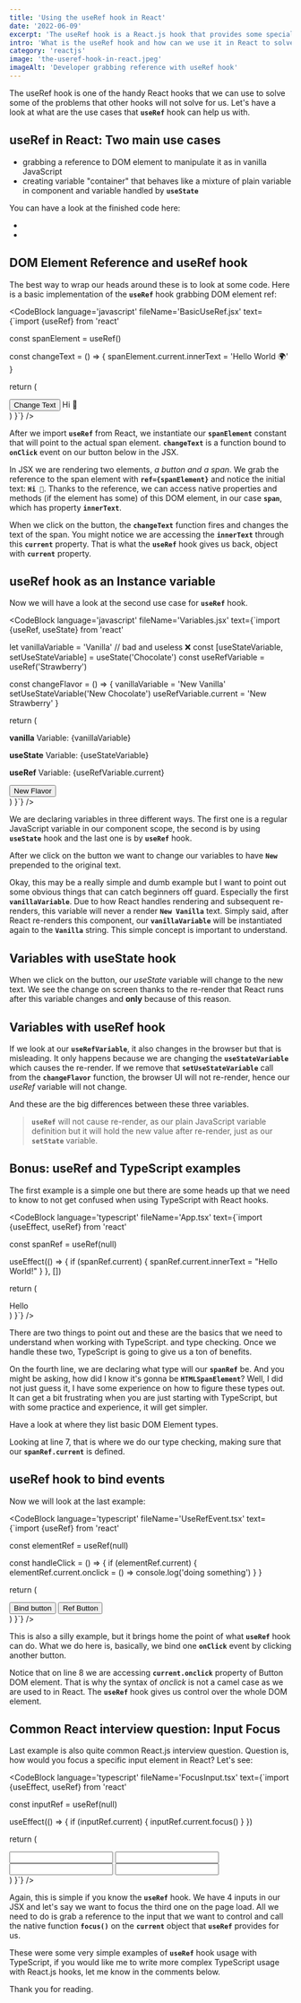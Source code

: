 ```yaml
---
title: 'Using the useRef hook in React'
date: '2022-06-09'
excerpt: 'The useRef hook is a React.js hook that provides some special features. We can use it to solve unique problems in our apps. Let us look at the useRef hook in React.'
intro: 'What is the useRef hook and how can we use it in React to solve some use cases? In this article, we will look at a couple of example usages of the useRef hook with JavaScript and TypeScript.'
category: 'reactjs'
image: 'the-useref-hook-in-react.jpeg'
imageAlt: 'Developer grabbing reference with useRef hook'
---
```


The useRef hook is one of the handy React hooks that we can use to solve some of the problems that other hooks will not solve for us. Let's have a look at what are the use cases that **`useRef`** hook can help us with.

## useRef in React: Two main use cases

- grabbing a reference to DOM element to manipulate it as in vanilla JavaScript
- creating variable "container" that behaves like a mixture of plain variable in component and variable handled by **`useState`**

You can have a look at the finished code here:
- <MdLink url='https://github.com/jstopics/05-react-js-useref' text='React useRef examples JavaScript' />
- <MdLink url='https://github.com/jstopics/05-react-ts-useref' text='React useRef examples TypeScript' />

## DOM Element Reference and useRef hook

The best way to wrap our heads around these is to look at some code. Here is a basic implementation of the **`useRef`** hook grabbing DOM element ref: 

<Note text='We will also look at how to work with useRef and TypeScript in the bonus section of this article.' />

<CodeBlock language='javascript' fileName='BasicUseRef.jsx' text={`import {useRef} from 'react'

  const spanElement = useRef()

  const changeText = () => {
    spanElement.current.innerText = 'Hello World 🌍'
  }

  return (
    <div>
      <button onClick={changeText}>Change Text</button>
      <span ref={spanElement}>Hi 👋</span>
    </div>
  )
}`} />

After we import **`useRef`** from React, we instantiate our **`spanElement`** constant that will point to the actual span element. **`changeText`** is a function bound to **`onClick`** event on our button below in the JSX. 

In JSX we are rendering two elements, _a button and a span_. We grab the reference to the span element with **`ref={spanElement}`** and notice the initial text: **`Hi 👋`**. Thanks to the reference, we can access native properties and methods (if the element has some) of this DOM element, in our case **`span`**, which has property **`innerText`**.

<SubscribeCTA isOnDarkBg={false} />

When we click on the button, the **`changeText`** function fires and changes the text of the span. You might notice we are accessing the **`innerText`** through this **`current`** property. That is what the **`useRef`** hook gives us back, object with **`current`** property.

<Note text='Thing to mention is, that changing the text of the span will not re-render our component. Give it a try, put a console.log right below the const spanElement.' />

## useRef hook as an Instance variable

Now we will have a look at the second use case for **`useRef`** hook.

<CodeBlock language='javascript' fileName='Variables.jsx' text={`import {useRef, useState} from 'react'

  let vanillaVariable = 'Vanilla' // bad and useless ❌
  const [useStateVariable, setUseStateVariable] = useState('Chocolate')
  const useRefVariable = useRef('Strawberry')

  const changeFlavor = () => {
    vanillaVariable = 'New Vanilla'
    setUseStateVariable('New Chocolate')
    useRefVariable.current = 'New Strawberry'
  }

  return (
    <div>
      <p><b>vanilla</b> Variable: {vanillaVariable}</p>
      <p><b>useState</b> Variable: {useStateVariable}</p>
      <p><b>useRef</b> Variable: {useRefVariable.current}</p>
      <button onClick={changeFlavor}>New Flavor</button>
    </div>
  )
}`} />

We are declaring variables in three different ways. The first one is a regular JavaScript variable in our component scope, the second is by using **`useState`** hook and the last one is by **`useRef`** hook.

After we click on the button we want to change our variables to have **`New`** prepended to the original text. 

Okay, this may be a really simple and dumb example but I want to point out some obvious things that can catch beginners off guard. Especially the first **`vanillaVariable`**. Due to how React handles rendering and subsequent re-renders, this variable will never a render **`New Vanilla`** text. Simply said, after React re-renders this component, our **`vanillaVariable`** will be instantiated again to the **`Vanilla`** string. This simple concept is important to understand.

## Variables with useState hook

When we click on the button, our _useState_ variable will change to the new text. We see the change on screen thanks to the re-render that React runs after this variable changes and **only** because of this reason.

## Variables with useRef hook

If we look at our **`useRefVariable`**, it also changes in the browser but that is misleading. It only happens because we are changing the **`useStateVariable`** which causes the re-render. If we remove that **`setUseStateVariable`** call from the **`changeFlavor`** function, the browser UI will not re-render, hence our _useRef_ variable will not change. 

And these are the big differences between these three variables. 

> **`useRef`** will not cause re-render, as our plain JavaScript variable definition but it will hold the new value after re-render, just as our **`setState`** variable.

## Bonus: useRef and TypeScript examples

The first example is a simple one but there are some heads up that we need to know to not get confused when using TypeScript with React hooks.

<CodeBlock language='typescript' fileName='App.tsx' text={`import {useEffect, useRef} from 'react'

  const spanRef = useRef<HTMLSpanElement>(null)

  useEffect(() => {
    if (spanRef.current) {
      spanRef.current.innerText = "Hello World!"
    }
  }, [])

  return (
    <div>
      <span ref={spanRef}>Hello</span>
    </div>
  )
}`} />

There are two things to point out and these are the basics that we need to understand when working with TypeScript. <MdLink url='https://www.typescriptlang.org/docs/handbook/2/type-declarations.html' text='Type declarations' /> and type checking. Once we handle these two, TypeScript is going to give us a ton of benefits.

On the fourth line, we are declaring what type will our **`spanRef`** be. And you might be asking, how did I know it's gonna be **`HTMLSpanElement`**? Well, I did not just guess it, I have some experience on how to figure these types out. It can get a bit frustrating when you are just starting with TypeScript, but with some practice and experience, it will get simpler.

Have a look at <MdLink url='https://microsoft.github.io/PowerBI-JavaScript/interfaces/_node_modules_typedoc_node_modules_typescript_lib_lib_dom_d_.htmlelement.html' text='this link to Microsoft website' /> where they list basic DOM Element types.

Looking at line 7, that is where we do our type checking, making sure that our **`spanRef.current`** is defined.

## useRef hook to bind events

Now we will look at the last example:

<CodeBlock language='typescript' fileName='UseRefEvent.tsx' text={`import {useRef} from 'react'

  const elementRef = useRef<HTMLButtonElement>(null)

  const handleClick = () => {
    if (elementRef.current) {
      elementRef.current.onclick = () => console.log('doing something')
    }
  }

  return (
    <div>
      <button onClick={handleClick}>Bind button</button>
      <button ref={elementRef}>Ref Button</button>
    </div>
  )
}`} />

This is also a silly example, but it brings home the point of what **`useRef`** hook can do. What we do here is, basically, we bind one **`onClick`** event by clicking another button. 

Notice that on line 8 we are accessing **`current.onclick`** property of Button DOM element. That is why the syntax of _onclick_ is not a camel case as we are used to in React. The **`useRef`** hook gives us control over the whole DOM element.

## Common React interview question: Input Focus

Last example is also quite common React.js interview question. Question is, how would you focus a specific input element in React? Let's see:

<CodeBlock language='typescript' fileName='FocusInput.tsx' text={`import {useEffect, useRef} from 'react'

  const inputRef = useRef<HTMLInputElement>(null)

  useEffect(() => {
    if (inputRef.current) {
      inputRef.current.focus()
    }
  })

  return (
    <div>
      <input type="text"/>
      <input type="text"/>
      <input ref={inputRef} type="text"/>
      <input type="text"/>
    </div>
  )
}`} />

Again, this is simple if you know the **`useRef`** hook. We have 4 inputs in our JSX and let's say we want to focus the third one on the page load. All we need to do is grab a reference to the input that we want to control and call the native function **`focus()`** on the **`current`** object that **`useRef`** provides for us.

These were some very simple examples of **`useRef`** hook usage with TypeScript, if you would like me to write more complex TypeScript usage with React.js hooks, let me know in the comments below. 

Thank you for reading.
